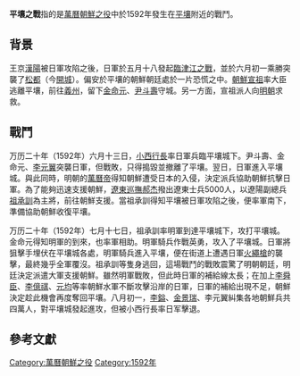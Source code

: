 '''平壤之戰'''指的是[[萬曆朝鮮之役|萬曆朝鮮之役]]中於1592年發生在[[平壤|平壤]]附近的戰鬥。

==背景==
王京[[首尔|漢陽]]被日軍攻陷之後，日軍於五月十八發起[[临津江之战_(1592年)|臨津江之戰]]，並於六月初一乘勝突襲了[[松都|松都]]（今[[開城|開城]]）。偏安於平壤的朝鮮朝廷處於一片恐慌之中。[[朝鮮宣祖|朝鮮宣祖]]率大臣逃離平壤，前往[[義州|義州]]，留下[[金命元|金命元]]、[[尹斗壽|尹斗壽]]守城。另一方面，宣祖派人向[[明朝|明朝]]求救。

==戰鬥==
万历二十年（1592年）六月十三日，[[小西行長|小西行長]]率日軍兵臨平壤城下。尹斗壽、金命元、[[李元翼|李元翼]]突襲日軍，但戰敗，只得搗毀並撤離了平壤。翌日，日軍進入平壤城。與此同時，明朝的[[萬曆帝|萬曆帝]]得知朝鮮遭受日本的入侵，決定派兵協助朝鮮抗擊日軍。為了能夠迅速支援朝鮮，[[遼東巡撫|遼東巡撫]][[郝杰|郝杰]]撥出遼東士兵5000人，以遼陽副總兵[[祖承訓|祖承訓]]為主將，前往朝鮮支援。當祖承訓得知平壤被日軍攻陷之後，便率軍南下，準備協助朝鮮收復平壤。

万历二十年（1592年）七月十七日，祖承訓率明軍到達平壤城下，攻打平壤城。金命元得知明軍的到來，也率軍相助。明軍騎兵作戰英勇，攻入了平壤城。日軍將狙擊手埋伏在平壤城各處，明軍騎兵進入平壤，便在街道上遭遇日軍[[火繩槍|火繩槍]]的襲擊，最終幾乎全軍覆沒。祖承訓等隻身逃回，這場戰鬥的戰敗震驚了明朝朝廷，明廷決定派遣大軍支援朝鮮。雖然明軍戰敗，但此時日軍的補給線太長；在加上[[李舜臣_(朝鮮)|李舜臣]]、[[李億祺|李億祺]]、[[元均_(朝鮮)|元均]]等率朝鮮水軍不斷攻擊沿岸的日軍，日軍的補給出現不足，朝鮮決定趁此機會再度奪回平壤。八月初一，[[李鎰|李鎰]]、[[金景瑞|金景瑞]]、李元翼糾集各地朝鮮兵共四萬人，對平壤城發起進攻，但被小西行長率日军擊退。

==參考文獻==
{{reflist}}

[[Category:萬曆朝鮮之役|Category:萬曆朝鮮之役]]
[[Category:1592年|Category:1592年]]